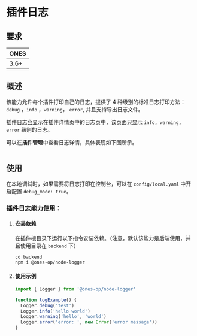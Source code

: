 
# 插件日志

## 要求

| **ONES** |
| :------- |
| 3.6+     |

## 概述

该能力允许每个插件打印自己的日志，提供了 4 种级别的标准日志打印方法： `debug` ，`info` ，`warning`， `error`, 并且支持导出日志文件。

插件日志会显示在插件详情页中的日志页中，该页面只显示 `info`，`warning`，`error` 级别的日志。

可以在**插件管理**中查看日志详情，具体表现如下图所示。

<Image img={pluginLog1} />

## 使用

在本地调试时，如果需要将日志打印在控制台，可以在 `config/local.yaml` 中开启配置 `debug_mode: true`。

### 插件日志能力使用：

1. #### 安装依赖

   在插件根目录下运行以下指令安装依赖。（注意，默认该能力是后端使用，并且使用目录在 `backend` 下）

   ```shell
   cd backend
   npm i @ones-op/node-logger
   ```

2. #### 使用示例

   ```javascript
   import { Logger } from '@ones-op/node-logger'

   function logExample() {
     Logger.debug('test')
     Logger.info('hello world')
     Logger.warning('hello', 'world')
     Logger.error('error: ', new Error('error message'))
   }
   ```
